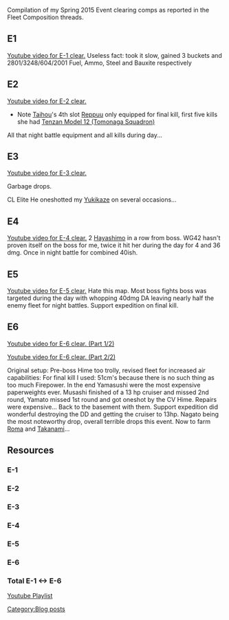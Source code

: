 Compilation of my Spring 2015 Event clearing comps as reported in the Fleet Composition threads.
==E1==
[https://youtu.be/ZqDt_Ck16uk Youtube video for E-1 clear.]
{{NanaminFleetKai
| #E-1
| Shimakaze/Kai/126
| 12.7cm Twin High-angle Mount (Late Model)
| 12.7cm Twin High-angle Mount (Late Model)
| Type 22 Surface RADAR Kai 4
|-
| Yuudachi/Kai Ni/90
| 12.7cm Twin High-angle Mount (Late Model)
| 12.7cm Twin High-angle Mount (Late Model)
| Type 22 Surface RADAR Kai 4
|-
| Ayanami/Kai Ni/81
| 12.7cm Twin High-angle Mount (Late Model)
| 12.7cm Twin High-angle Mount (Late Model)
| Type 33 Surface RADAR
|-
| Yuubari/Kai/76
| 20.3cm (No.2) Twin Gun Mount
| 20.3cm (No.2) Twin Gun Mount
| Type 0 Observation Seaplane
| Star Shell
|-
| Sendai/Kai Ni/77
| SKC34 20.3cm Twin Cannon
| SKC34 20.3cm Twin Cannon
| Type 98 Recon Seaplane (Night Scout)
|-
| Yukikaze/Kai/90
| 61cm Quint (Oxygen) Torpedo Mount
| 61cm Quint (Oxygen) Torpedo Mount
| Skilled Lookouts
|-
| hq = 103
| route = A-B-C-H or A-B-D-F-H
| difficulty = Hard
| drops = Amatsukaze
| header_bg = #98D2F0
| ship_card_bg = transparent
| equip_icon_bg = #8DCDEE
| equip_bg = #E4F3FB
| equip_locked_bg = #CDDBE2
| extra_cells_bg = #98D2F0
}}
Useless fact: took it slow, gained 3 buckets and 2801/3248/604/2001 Fuel, Ammo, Steel and Bauxite respectively
==E2==
[http://youtu.be/LM2mkXfZaco Youtube video for E-2 clear.]
{{NanaminFleetKai
| #E-2 Main
| Haruna/Kai Ni/99
| Prototype 41cm Triple Cannon
| Prototype 41cm Triple Cannon
| Type 0 Observation Seaplane
| Type 1 Armor-Piercing (AP) Shell
|-
| Kongou/Kai Ni/92
| Prototype 41cm Triple Cannon
| Prototype 41cm Triple Cannon
| Type 0 Observation Seaplane
| Type 1 Armor-Piercing (AP) Shell
|-
| Maya/Kai Ni/75
| 20.3cm(no.2) Twin Gun Mount
| 20.3cm(no.2) Twin Gun Mount
| Type 0 Observation Seaplane
| FuMO25 Radar
|-
| Tone/Kai Ni/72
| 20.3cm(no.2) Twin Gun Mount
| 20.3cm(no.2) Twin Gun Mount
| Zuiun Model 12
| Zuiun Model 12 (634 Air Group)
|-
| Chikuma/Kai Ni/81
| 20.3cm(no.2) Twin Gun Mount
| 20.3cm(no.2) Twin Gun Mount
| Zuiun Model 12
| Zuiun Model 12 (634 Air Group)
|-
| Taihou/Kai/113
| Reppuu Kai
| Reppuu (601 Air Group)
| Reppuu (601 Air Group)
| Reppuu
|-
| #E-2 Escort
| Yuubari/Kai/77
| 20.3cm(no.2) Twin Gun Mount
| 20.3cm(no.2) Twin Gun Mount
| Type 98 Recon Seaplane (Night Scout)
| Searchlight
|-
| Akizuki/Kai/71
| 10cm Twin High-angle Mount + Anti-Aircraft Fire Director
| 10cm Twin High-angle Mount + Anti-Aircraft Fire Director
| Type 13 AIR RADAR Kai
|-
| Yukikaze/Kai/90
| 61cm Quint (Oxygen) Torpedo Mount
| 61cm Triple (Oxygen) Torpedo Mount
| Star Shell
|-
| Kiso/Kai Ni/95
| 20.3cm(no.2) Twin Gun Mount
| 20.3cm(no.2) Twin Gun Mount
| Type A Ko-hyoteki
|-
| Ooi/Kai Ni/99
| SKC34 20.3cm Twin Cannon
| SKC34 20.3cm Twin Cannon
| Type A Ko-hyoteki
|-
| Kitakami/Kai Ni/99
| 61cm Quint (Oxygen) Torpedo Mount
| 61cm Quint (Oxygen) Torpedo Mount
| Type A Ko-hyoteki
|-
| hq = 103
| route = A-B-D-G-K
| difficulty = Hard
| drops = Hiryuu
| use_los = true
}}

*Note [[Taihou]]'s 4th slot [[Reppuu]] only equipped for final kill, first five kills she had [[Tenzan Model 12 (Tomonaga Squadron)]]

All that night battle equipment and all kills during day...
==E3==
[http://youtu.be/9Y_DGfI_MfI Youtube video for E-3 clear.]
{{NanaminFleetKai
| #E-3 Fleet
| Bismarck/drei/96
| Prototype 41cm Triple Gun Mount
| Prototype 41cm Triple Gun Mount
| Type 0 Observation Seaplane
| Type 1 Armor Piercing Shell
|-
| Prinz Eugen/Kai/62
| SKC34 20.3cm Twin Gun Mount
| SKC34 20.3cm Twin Gun Mount
| Type 0 Observation Seaplane
| FuMO25 Radar
|-
| Ashigara/Kai Ni/65
| 20.3cm (No.2) Twin Gun Mount
| 20.3cm (No.2) Twin Gun Mount
| Type 0 Observation Seaplane
| No. 22 Surface Radar Kai Yon
|-
| Myoukou/Kai Ni/75
| 20.3cm (No.2) Twin Gun Mount
| 20.3cm (No.2) Twin Gun Mount
| Type 0 Observation Seaplane
| No. 22 Surface Radar Kai Yon
|-
| Yukikaze/Kai/90
| 61cm Quint (Oxygen) Torpedo Mount
| 61cm Quint (Oxygen) Torpedo Mount
| Skilled Lookouts
|-
| Ryuuhou/Kai/95
| Tenzan Model 12 (Tomonaga Squadron)
| Suisei (Egusa Squadron)
| Reppuu (601 Air Group)
| Reppuu (601 Air Group)
|-
|-
| hq = 103
| route = A-C-D-E-J
| difficulty = Hard
| drops = 
| use_los = true
}}

Garbage drops.

CL Elite He oneshotted my [[Yukikaze]] on several occasions...
==E4==
[http://youtu.be/eBDi8cDoP9o Youtube video for E-4 clear.]
{{NanaminFleetKai
| #E-4 Main
| Haruna/Kai Ni/99
| Prototype 41cm Triple Gun Mount
| Prototype 41cm Triple Gun Mount
| Type 0 Observation Seaplane
| Type 3 Shell
|-
| Kongou/Kai Ni/92
| Prototype 41cm Triple Gun Mount
| Prototype 41cm Triple Gun Mount
| Type 0 Observation Seaplane
| Type 3 Shell
|-
| Akagi/Kai/92
| Ryuusei (601 Air Group)
| Reppuu
| Reppuu
| Ryuusei Kai
|-
| Kaga/Kai/85
| Type 97 Torpedo Bomber (Tomonaga Squadron)
| Reppuu
| Reppuu Kai
| Ryuusei Kai
|-
| Hiryuu/Kai Ni/92
| Tenzan Model 12 (Tomonaga Squadron)
| Reppuu (601 Air Group)
| Reppuu
| Saiun
|-
| Souryuu/Kai Ni/85
| Ryuusei (601 Air Group)
| Reppuu (601 Air Group)
| Reppuu
| Ryuusei Kai
|-
| #E-4 Escort
| Yuubari/Kai/78
| 20.3cm (No.2) Twin Gun Mount
| 20.3cm (No.2) Twin Gun Mount
| Type 0 Observation Seaplane
| Searchlight
|-
| Shimakaze/Kai/127
| 12.7cm Twin High-angle Gun Mount (Late Model)
| 12.7cm Twin High-angle Gun Mount (Late Model)
| WG42 (Wurfgerät 42)
|-
| Akizuki/Kai/71
| 10cm Twin High-angle Gun Mount + Anti-Aircraft Fire Director
| 10cm Twin High-angle Gun Mount + Anti-Aircraft Fire Director
| No. 13 Air Radar Kai
|-
| Maya/Kai Ni/76
| 20.3cm (No.2) Twin Gun Mount
| 20.3cm (No.2) Twin Gun Mount
| Type 98 Recon Seaplane (Night Scout)
| Type 3 Shell
|-
| Haguro/Kai Ni/77
| SKC34 20.3cm Twin Gun Mount
| SKC34 20.3cm Twin Gun Mount
| Type 0 Observation Seaplane
| Type 3 Shell
|-
| Kitakami/Kai Ni/99
| OTO 152mm Triple Rapid Fire Gun Mount
| 15.5cm Triple Secondary Gun Mount
| Kouhyouteki
|-
| hq = 103
| route = B-F-E-M
| difficulty = Hard
| drops = Hayashimo/Hayashimo/Nowaki
| use_los = true
}}
2 [[Hayashimo]] in a row from boss.
WG42 hasn't proven itself on the boss for me, twice it hit her during the day for 4 and 36 dmg. Once in night battle for combined 40ish.
==E5==
[http://youtu.be/lADCwNt4N9E Youtube video for E-5 clear.]
{{NanaminFleetKai
| #E-5 Task Force
| Nagato/Kai/98
| Prototype 51cm Twin Cannon
| 46cm Triple Gun Mount
| Type 0 Observation Seaplane
| Type 3 Shell
|-
| Mutsu/Kai/97
| Prototype 51cm Twin Cannon
| 46cm Triple Gun Mount
| Type 0 Observation Seaplane
| Type 3 Shell
|-
| Kumano/Kai/76
| SKC34 20.3cm Twin Cannon
| Zuiun Model 12
| SKC34 20.3cm Twin Cannon
| Type 3 Shell
|-
| Suzuya/Kai/76
| 20.3cm (No.2) Twin Gun Mount
| Zuiun Model 12
| 20.3cm (No.2) Twin Gun Mount
| Type 3 Shell
|-
| I-401/Kai/77
| Repair Team
| Prototype FaT Type 95 Oxygen Torpedo Kai
|-
| Taihou/Kai/113
| Reppuu (601 Air Group)
| Reppuu (601 Air Group)
| Tenzan Model 12 (Tomonaga Squadron)
| Saiun
|-
| hq = 103
| route = A-D-G-H-I-N or B-D-G-H-I-N
| difficulty = Hard
| drops = Asagumo
| use_los = true
}}
Hate this map. Most boss fights boss was targeted during the day with whopping 40dmg DA leaving nearly half the enemy fleet for night battles.
Support expedition on final kill.
==E6==
[http://youtu.be/x9_qIRD1gjE Youtube video for E-6 clear. (Part 1/2)]

[http://youtu.be/7x1IsT3DmOI Youtube video for E-6 clear. (Part 2/2)]

Original setup:
{{NanaminFleetKai
| #E-6 Main
| Nagato/Kai/98
| Prototype 51cm Twin Cannon
| Prototype 51cm Twin Cannon
| Type 0 Observation Seaplane
| Type 1 Armor Piercing Shell
|-
| Haruna/Kai Ni/99
| Prototype 35.6cm Triple Gun Mount
| Prototype 35.6cm Triple Gun Mount
| Type 0 Observation Seaplane
| Type 91 Armor Piercing Shell
|-
| Yamashiro/Kai Ni/80
| Prototype 41cm Triple Gun Mount
| Prototype 41cm Triple Gun Mount
| Type 91 Armor Piercing Shell
| Zuiun Model 12
|-
| Fusou/Kai Ni/80
| Prototype 41cm Triple Gun Mount
| Prototype 41cm Triple Gun Mount
| Type 91 Armor Piercing Shell
| Zuiun Model 12
|-
| Chikuma/Kai Ni/81
| 20.3cm (No.2) Twin Gun Mount
| 20.3cm (No.2) Twin Gun Mount
| Zuiun Model 12
| FuMO25 Radar
|-
| Taihou/Kai/113
| Reppuu Kai
| Reppuu (601 Air Group)
| Reppuu (601 Air Group)
| Saiun
|-
| #E-6 Escort
| Yuubari/Kai/78
| 20.3cm (No.2) Twin Gun Mount
| 20.3cm (No.2) Twin Gun Mount
| Star Shell
| Searchlight
|-
| Akizuki/Kai/71
| 10cm Twin High-angle Gun Mount + Anti-Aircraft Fire Director
| 10cm Twin High-angle Gun Mount + Anti-Aircraft Fire Director
| No. 13 Air Radar Kai
|-
| Bismarck/drei/96
| 38cm Twin Gun Mount Kai
| 38cm Twin Gun Mount Kai
| Type 98 Recon Seaplane (Night Scout)
| Type 1 Armor Piercing Shell
|-
| Yukikaze/Kai/90
| 61cm Quint (Oxygen) Torpedo Mount
| 61cm Triple (Oxygen) Torpedo Mount
| Skilled Lookouts
|-
| Ooi/Kai Ni/99
| SKC34 20.3cm Twin Cannon
| SKC34 20.3cm Twin Cannon
| Type A Ko-hyoteki
|-
| Kitakami/Kai Ni/99
| 61cm Quint (Oxygen) Torpedo Mount
| 61cm Quint (Oxygen) Torpedo Mount
| Type A Ko-hyoteki
|-
| hq = 103
| route = F-G-I-M-O or F-H-K-M-O
| difficulty = Hard
| drops = 
| use_los = true
}}
Pre-boss Hime too trolly, revised fleet for increased air capabilities:
{{NanaminFleetKai
| #E-6 Main Revised
| Chiyoda /Carrier Kai Ni/75
| Reppuu Kai
| Reppuu
| Reppuu
| Fleet Command Facility
|-
| Haruna/Kai Ni/99
| Prototype 35.6cm Triple Gun Mount
| Prototype 35.6cm Triple Gun Mount
| Type 0 Observation Seaplane
| Type 91 Armor Piercing Shell
|-
| Yamashiro/Kai Ni/80
| Prototype 41cm Triple Gun Mount
| Prototype 41cm Triple Gun Mount
| Type 91 Armor Piercing Shell
| Zuiun Model 12
|-
| Fusou/Kai Ni/80
| Prototype 41cm Triple Gun Mount
| Prototype 41cm Triple Gun Mount
| Type 91 Armor Piercing Shell
| Zuiun Model 12
|-
| Nagato/Kai/98
| Prototype 51cm Twin Cannon
| Prototype 51cm Twin Cannon
| Type 0 Observation Seaplane
| Type 1 Armor Piercing Shell
|-
| Junyou/Kai Ni/82
| Reppuu (601 Air Group)
| Tenzan Model 12 (Tomonaga Squadron)
| Reppuu (601 Air Group)
| Saiun
|-
| #E-6 Escort
| Yuubari/Kai/78
| 20.3cm (No.2) Twin Gun Mount
| 20.3cm (No.2) Twin Gun Mount
| Star Shell
| Searchlight
|-
| Akizuki/Kai/71
| 10cm Twin High-angle Gun Mount + Anti-Aircraft Fire Director
| 10cm Twin High-angle Gun Mount + Anti-Aircraft Fire Director
| No. 13 Air Radar Kai
|-
| Bismarck/drei/96
| 38cm Twin Gun Mount Kai
| 38cm Twin Gun Mount Kai
| Type 98 Recon Seaplane (Night Scout)
| Type 1 Armor Piercing Shell
|-
| Yukikaze/Kai/90
| 61cm Quint (Oxygen) Torpedo Mount
| 61cm Triple (Oxygen) Torpedo Mount
| Skilled Lookouts
|-
| Ooi/Kai Ni/99
| SKC34 20.3cm Twin Cannon
| SKC34 20.3cm Twin Cannon
| Type A Ko-hyoteki
|-
| Kitakami/Kai Ni/99
| 61cm Quint (Oxygen) Torpedo Mount
| 61cm Quint (Oxygen) Torpedo Mount
| Type A Ko-hyoteki
|-
| hq = 103
| route = F-G-I-M-O
| difficulty = Hard
| drops = 
| use_los = true
}}
For final kill I used:
{{NanaminFleetKai
| #E-6 Final Kill Main
| Chiyoda /Carrier Kai Ni/75
| Reppuu Kai
| Reppuu
| Reppuu
| Reppuu
|-
| Yamashiro/Kai Ni/80
| Prototype 41cm Triple Gun Mount
| Prototype 41cm Triple Gun Mount
| Type 91 Armor Piercing Shell
| Zuiun Model 12
|-
| Fusou/Kai Ni/80
| Prototype 41cm Triple Gun Mount
| Prototype 41cm Triple Gun Mount
| Type 91 Armor Piercing Shell
| Zuiun Model 12
|-
| Yamato/Kai/95
| Prototype 51cm Twin Cannon
| 46cm Triple Gun Mount
| Type 0 Observation Seaplane
| Type 1 Armor Piercing Shell
|-
| Musashi/Kai/91
| Prototype 51cm Twin Cannon
| 46cm Triple Gun Mount
| Type 0 Observation Seaplane
| Type 91 Armor Piercing Shell
|-
| Junyou/Kai Ni/82
| Reppuu (601 Air Group)
| Tenzan Model 12 (Tomonaga Squadron)
| Reppuu (601 Air Group)
| Saiun
|-
| #E-6 Escort
| Yuubari/Kai/78
| 20.3cm (No.2) Twin Gun Mount
| 20.3cm (No.2) Twin Gun Mount
| Star Shell
| Searchlight
|-
| Akizuki/Kai/71
| 10cm Twin High-angle Gun Mount + Anti-Aircraft Fire Director
| 10cm Twin High-angle Gun Mount + Anti-Aircraft Fire Director
| No. 13 Air Radar Kai
|-
| Bismarck/drei/96
| 38cm Twin Gun Mount Kai
| 38cm Twin Gun Mount Kai
| Type 98 Recon Seaplane (Night Scout)
| Type 1 Armor Piercing Shell
|-
| Yukikaze/Kai/90
| 61cm Quint (Oxygen) Torpedo Mount
| 61cm Triple (Oxygen) Torpedo Mount
| Skilled Lookouts
|-
| Ooi/Kai Ni/99
| SKC34 20.3cm Twin Cannon
| SKC34 20.3cm Twin Cannon
| Type A Ko-hyoteki
|-
| Kitakami/Kai Ni/99
| 61cm Quint (Oxygen) Torpedo Mount
| 61cm Quint (Oxygen) Torpedo Mount
| Type A Ko-hyoteki
|-
| hq = 103
| route = F-G-I-M-O
| difficulty = Hard
| drops = Nagato
| use_los = true
}}
51cm's because there is no such thing as too much Firepower. In the end Yamasushi were the most expensive paperweights ever. Musashi finished of a 13 hp cruiser and missed 2nd round, Yamato missed 1st round and got oneshot by the CV Hime. Repairs were expensive... Back to the basement with them.
Support expedition did wonderful destroying the DD and getting the cruiser to 13hp.
Nagato being the most noteworthy drop, overall terrible drops this event. Now to farm [[Roma]] and [[Takanami]]...
==Resources==
===E-1===
{{ResourceReport-FullMan
|before_fuel = 188560
|before_ammo = 191361
|before_steel = 147423
|before_bauxite = 125702
|after_fuel = 191361
|after_ammo = 150671
|after_steel = 159473
|after_bauxite = 127703
|used_fuel = <span style="color:green;">2801</span>
|used_ammo = <span style="color:green;">3248</span>
|used_steel = <span style="color:green;">604</span>
|used_bauxite = <span style="color:green;">2001</span>
|used_bucket = <span style="color:green;">3</span>
|note = [[File:EventMedal-Hard.png|thumb|50px]]
}}
===E-2===
{{ResourceReport-FullMan
|before_fuel = 192822
|before_ammo = 152412
|before_steel = 159895
|before_bauxite = 128475
|after_fuel = 192309
|after_ammo = 151838
|after_steel = 159345
|after_bauxite = 129330
|used_fuel = 513
|used_ammo = 574
|used_steel = 550
|used_bauxite = <span style="color:green;">855</span>
|used_bucket = <span style="color:green;">5</span>
|note = [[File:EventMedal-Hard.png|thumb|50px]]
}}
===E-3===
{{ResourceReport-FullMan
|before_fuel = 192738
|before_ammo = 152279
|before_steel = 159418
|before_bauxite = 129643
|after_fuel = 193969
|after_ammo = 153120
|after_steel = 159665
|after_bauxite = 131476
|used_fuel = <span style="color:green;">1231</span>
|used_ammo = <span style="color:green;">841</span>
|used_steel = <span style="color:green;">247</span>
|used_bauxite = <span style="color:green;">1833</span>
|used_bucket = 8
|note = [[File:EventMedal-Hard.png|thumb|50px]]
}}
===E-4===
{{ResourceReport-FullMan
|before_fuel = 194888
|before_ammo = 154094
|before_steel = 159942
|before_bauxite = 132032
|after_fuel = 193483
|after_ammo = 153193
|after_steel = 158462
|after_bauxite = 130355
|used_fuel = 1405
|used_ammo = 901
|used_steel = 1480
|used_bauxite = 1677
|used_bucket = 3
|note = [[File:EventMedal-Hard.png|thumb|50px]]
}}
===E-5===
{{ResourceReport-FullMan
|before_fuel = 194216
|before_ammo = 154235
|before_steel = 158309
|before_bauxite = 130969
|after_fuel = 193918
|after_ammo = 155198
|after_steel = 155835
|after_bauxite = 132410
|used_fuel = 298
|used_ammo = <span style="color:green;">963</span>
|used_steel = 2474
|used_bauxite = <span style="color:green;">1441</span>
|used_bucket = 16
|note = [[File:EventMedal-Hard.png|thumb|50px]]
}}
===E-6===
{{ResourceReport-FullMan
|before_fuel = 194416
|before_ammo = 153553
|before_steel = 152674
|before_bauxite = 132459
|after_fuel = 183596
|after_ammo = 145720
|after_steel = 140438
|after_bauxite = 130711
|used_fuel = 10820
|used_ammo = 7833
|used_steel = 12256
|used_bauxite = 1748
|used_bucket = 48
|note = [[File:EventMedal-Hard.png|thumb|50px]] <s> Good Job</s> Yamato {{Salt}}
}}
===Total E-1 <-> E-6===
{{ResourceReport-FullSS
|before = Kihaa_Res_Before.png
|after = Kihaa_Res_After.png
|fuel = 4964
|ammo = 1703
|steel = 18431
|bauxite = <span style="color:green;">5009</span>
|bucket = 65
|note = THANKS YAMATO {{Salt}}
}}
{{MedalReport-6
|e1 = Hard
|e2 = Hard
|e3 = Hard
|e4 = Hard
|e5 = Hard
|e6 = Hard
}}
[https://www.youtube.com/playlist?list=PLmguwOXuqLyvesEKQGiTKfbIM2r_1D17C Youtube Playlist]
[[Category:Blog posts]]